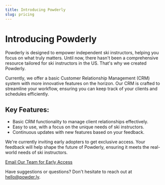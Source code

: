 ```yaml
---
title: Introducing Powderly
slug: pricing
---
```


# Introducing Powderly

Powderly is designed to empower independent ski instructors, helping you focus on what truly matters. Until now, there hasn't been a comprehensive resource tailored for ski instructors in the US. That's why we created Powderly.

Currently, we offer a basic Customer Relationship Management (CRM) system with more innovative features on the horizon. Our CRM is crafted to streamline your workflow, ensuring you can keep track of your clients and schedules efficiently.

## Key Features:

- Basic CRM functionality to manage client relationships effectively.
- Easy to use, with a focus on the unique needs of ski instructors.
- Continuous updates with new features based on your feedback.

We're currently inviting early adopters to get exclusive access. Your feedback will help shape the future of Powderly, ensuring it meets the real-world needs of ski instructors.

[Email Our Team for Early Access](mailto:hello@powder.ly)

Have suggestions or questions? Don't hesitate to reach out at [hello@powder.ly](mailto:hello@powder.ly).
